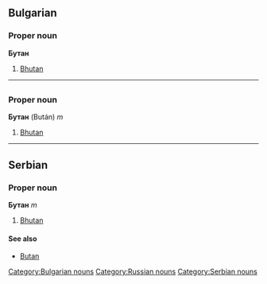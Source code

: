 ==Bulgarian==
[[Category:Bulgarian nouns]]
===Proper noun===
'''Бутан'''
#[[Bhutan]]

----

=={{ru}}==
[[Category:Russian nouns]]
===Proper noun===
'''Бутан''' (Bután) ''m''

#[[Bhutan]]

----

==Serbian==
===Proper noun===
'''Бутан''' ''m''
#[[Bhutan]]
[[Category:Serbian nouns]]
====See also====
*[[Butan]]